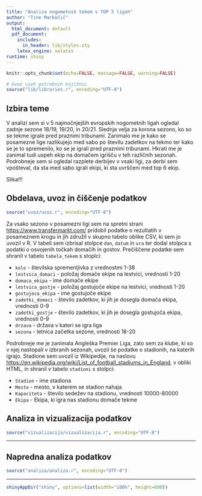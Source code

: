 ```yaml
---
title: "Analiza nogometnih tekem v TOP 5 ligah"
author: "Tine Markočič"
output:
  html_document: default
  pdf_document:
    includes:
      in_header: lib/styles.sty
    latex_engine: xelatex
runtime: shiny
---
```


```r
knitr::opts_chunk$set(echo=FALSE, message=FALSE, warning=FALSE)

# Uvoz vseh potrebnih knjižnic
source("lib/libraries.r", encoding="UTF-8")
```


## Izbira teme
V analizi sem si v 5 najmočnjejših evropskih nogometnih ligah ogledal zadnje sezone 18/19, 19/20, in 20/21. Slednja velja za korona sezono, ko so se tekme igrale pred praznimi tribunami. Zanimalo me je kako se posamezne lige razlikujejo med sabo po številu zadetkov na tekmo ter kako se je to spremenilo, ko se je igrali pred praznimi tribunami. Hkrati me je zanimal tudi uspeh ekip na domačem igrišču v teh različnih sezonah. Podrobneje sem si ogledal razplete derbijev v vsaki ligi, za derbi sem vpošteval, da sta med sabo igrali ekipi, ki sta uvrščeni med top 6 ekip. 


Slika!!!

## Obdelava, uvoz in čiščenje podatkov

```r
source("uvoz/uvoz.r", encoding="UTF-8")
```
Za vsako sezono v posamezni ligi sem na spretni strani <https://www.transfermarkt.com/> pridobil podatke o rezultatih v posameznem krogu in jih združil v skupno tabelo oblike CSV, ki sem jo uvozil v R. V tabeli sem izbrisal stolpce `dan`, `datum` in `ura` ter dodal stolpca s podatki o osvojenih točkah domačih in gostov. Prečiščene podatke sem shranil v tabelo `tabela_tekem` s stoplci:

-   `kolo` - številska spremenljivka z vrednostmi 1-38
-   `lestvica_domaci` - položaj domače ekipe na lestvici, vrednosti 1-20
-   `domaca_ekipa` - ime domače ekipe
-   `lestvica_gostje` - položaj gostujoče ekipe na lestvici, vrednosti 1-20
-   `gostujoca_ekipa` - ime gostujoče ekipe
-   `zadetki_domaci` - število zadetkov, ki jih je dosegla domača ekipa, vrednosti 0-9
-   `zadetki_gostje` - število zadetkov, ki jih je dosegla gostujoča ekipa, vrednosti 0-9
-   `drzava` - država v kateri se igra liga
-   `sezona` - letnica začetka sezone, vrednosti 18-20

Podrobneje me je zanimala Angleška Premier Liga, zato sem za klube, ki so v njej nastopali v izbranih sezonah, uvozil še podatke o stadionih, na katerih igrajo. Stadione sem uvozil iz Wikipedije, na naslovu <https://en.wikipedia.org/wiki/List_of_football_stadiums_in_England>, v obliki HTML, in shranil v tabelo `stadioni` s stolpci:

-   `Stadion` - ime stadiona
-   `Mesto` - mesto, v katerem se stadion nahaja
-   `Kapaciteta` - število sedežev na stadionu, vrednosti 10000-80000
-   `Ekipa` - Ekipa, ki igra nas stadionu domače tekme



## Analiza in vizualizacija podatkov

```r
source("vizualizacija/vizualizacija.r", encoding="UTF-8")
```

***

## Napredna analiza podatkov

```r
source("analiza/analiza.r", encoding="UTF-8")
```

***

```r
shinyAppDir("shiny", options=list(width="100%", height=600))
```
